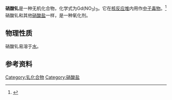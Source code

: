 {{chembox
| verifiedrevid = 400097496
|   ImageFile = Gadolinium nitrate.png
| ImageSize = 200px
|  ImageFile2 = Gadolinium(III) nitrate hexahydrate.jpg
| IUPACName = 
| OtherNames = 
| Section1 = {{Chembox Identifiers
| CASNo = 10168-81-7
| CASNo_Ref = {{cascite|changed|??}}
|    ChemSpiderID_Ref  = {{chemspidercite|correct|chemspider}}|  ChemSpiderID  =  140078
|  InChI  =  1/Gd.3NO3/c;3*2-1(3)4/q+3;3*-1
|  InChIKey  =  MWFSXYMZCVAQCC-UHFFFAOYAX
|  StdInChI_Ref  = {{stdinchicite|correct|chemspider}}|  StdInChI  =  1S/Gd.3NO3/c;3*2-1(3)4/q+3;3*-1
|  StdInChIKey_Ref  = {{stdinchicite|correct|chemspider}}|  StdInChIKey  =  MWFSXYMZCVAQCC-UHFFFAOYSA-N
|    PubChem  =  159266
|    SMILES  =  [Gd+3].O=[N+]([O-])[O-].[O-][N+]([O-])=O.[O-][N+]([O-])=O
}}
| Section2 = {{Chembox Properties
|   Formula = Gd(NO<sub>3</sub>)<sub>3</sub>
|   MolarMass = 343.26 g/mol
|   Appearance = 无色晶体
|   Density = 2.3 g/cm<sup>3</sup>
|   MeltingPt = 91 °C
|   BoilingPt = 
|   Solubility = 可溶
  }}
| Section3 = {{Chembox Hazards
|   ExternalMSDS = [http://www.espimetals.com/index.php/msds/565-Gadolinium%20Nitrate External MSDS]
|   MainHazards = 
|   FlashPt = 
|   Autoignition = 
  }}
}}
'''硝酸钆'''是一种无机化合物，化学式为Gd(NO<sub>3</sub>)<sub>3</sub>。它在[[核反应堆|核反应堆]]内用作[[中子毒物|中子毒物]]。<ref>{{cite book | title = DOE Fundamentals Handbook: Nuclear Physics and Reactor Theory | date = January 1993 | publisher = [[U.S._Department_of_Energy|U.S. Department of Energy]] | url = http://www.hss.energy.gov/NuclearSafety/techstds/standard/hdbk1019/h1019v2.pdf | accessdate = 2007-09-26 | pages = 31 | deadurl = yes | archiveurl = https://web.archive.org/web/20080423194722/http://www.hss.energy.gov/NuclearSafety/techstds/standard/hdbk1019/h1019v2.pdf | archivedate = 2008-04-23 }}</ref>硝酸钆和其他[[硝酸盐|硝酸盐]]一样，是一种氧化剂。

==物理性质==
硝酸钆易溶于[[水|水]]。
== 参考资料 ==
{{reflist}}

{{硝酸盐}}

[[Category:钆化合物|Category:钆化合物]]
[[Category:硝酸盐|Category:硝酸盐]]